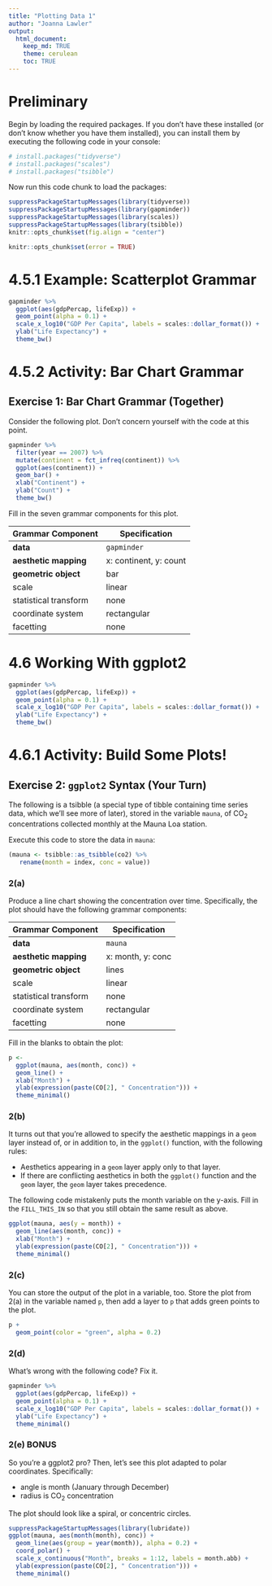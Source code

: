 ```yaml
---
title: "Plotting Data 1"
author: "Joanna Lawler"
output: 
  html_document:
    keep_md: TRUE
    theme: cerulean
    toc: TRUE
---
```


# Preliminary

Begin by loading the required packages. If you don't have these installed (or don't know whether you have them installed), you can install them by executing the following code in your console:

```r
# install.packages("tidyverse")
# install.packages("scales")
# install.packages("tsibble")
```

Now run this code chunk to load the packages:

```r
suppressPackageStartupMessages(library(tidyverse))
suppressPackageStartupMessages(library(gapminder))
suppressPackageStartupMessages(library(scales))
suppressPackageStartupMessages(library(tsibble))
knitr::opts_chunk$set(fig.align = "center")
```

<!---The following chunk allows errors when knitting--->

```r
knitr::opts_chunk$set(error = TRUE)
```

# 4.5.1 Example: Scatterplot Grammar

```r
gapminder %>% 
  ggplot(aes(gdpPercap, lifeExp)) +
  geom_point(alpha = 0.1) +
  scale_x_log10("GDP Per Capita", labels = scales::dollar_format()) +
  ylab("Life Expectancy") +
  theme_bw()
```

# 4.5.2 Activity: Bar Chart Grammar
## Exercise 1: Bar Chart Grammar (Together)

Consider the following plot. Don't concern yourself with the code at this point.

```r
gapminder %>% 
  filter(year == 2007) %>% 
  mutate(continent = fct_infreq(continent)) %>% 
  ggplot(aes(continent)) +
  geom_bar() +
  xlab("Continent") +
  ylab("Count") +
  theme_bw()
```

Fill in the seven grammar components for this plot.

| Grammar Component     | Specification |
|-----------------------|---------------|
| __data__              | `gapminder` |
| __aesthetic mapping__ | x: continent, y: count |
| __geometric object__  | bar |
| scale                 | linear |
| statistical transform | none |
| coordinate system     | rectangular |
| facetting             | none |

# 4.6 Working With ggplot2

```r
gapminder %>% 
  ggplot(aes(gdpPercap, lifeExp)) +
  geom_point(alpha = 0.1) +
  scale_x_log10("GDP Per Capita", labels = scales::dollar_format()) +
  ylab("Life Expectancy") +
  theme_bw()
```

# 4.6.1 Activity: Build Some Plots!
## Exercise 2: `ggplot2` Syntax (Your Turn)

The following is a tsibble (a special type of tibble containing time series data, which we'll see more of later), stored in the variable `mauna`, of CO$_2$ concentrations collected monthly at the Mauna Loa station.

Execute this code to store the data in `mauna`:

```r
(mauna <- tsibble::as_tsibble(co2) %>% 
   rename(month = index, conc = value))
```

### 2(a)

Produce a line chart showing the concentration over time. Specifically, the plot should have the following grammar components:

| Grammar Component     | Specification |
|-----------------------|---------------|
| __data__              | `mauna` |
| __aesthetic mapping__ | x: month, y: conc |
| __geometric object__  | lines |
| scale                 | linear |
| statistical transform | none |
| coordinate system     | rectangular |
| facetting             | none |

Fill in the blanks to obtain the plot:

```r
p <-  
  ggplot(mauna, aes(month, conc)) +
  geom_line() +
  xlab("Month") +
  ylab(expression(paste(CO[2], " Concentration"))) +
  theme_minimal()
```

### 2(b)

It turns out that you're allowed to specify the aesthetic mappings in a `geom` layer instead of, or in addition to, in the `ggplot()` function, with the following rules:

- Aesthetics appearing in a `geom` layer apply only to that layer.
- If there are conflicting aesthetics in both the `ggplot()` function and the `geom` layer, the `geom` layer takes precedence.

The following code mistakenly puts the month variable on the y-axis. Fill in the `FILL_THIS_IN` so that you still obtain the same result as above.

```r
ggplot(mauna, aes(y = month)) +
  geom_line(aes(month, conc)) +
  xlab("Month") +
  ylab(expression(paste(CO[2], " Concentration"))) +
  theme_minimal()
```

### 2(c)

You can store the output of the plot in a variable, too. Store the plot from 2(a) in the variable named `p`, then add a layer to `p` that adds green points to the plot.

```r
p +
  geom_point(color = "green", alpha = 0.2)
```

### 2(d)

What's wrong with the following code? Fix it.

```r
gapminder %>%
  ggplot(aes(gdpPercap, lifeExp)) +
  geom_point(alpha = 0.1) +
  scale_x_log10("GDP Per Capita", labels = scales::dollar_format()) +
  ylab("Life Expectancy") +
  theme_minimal()
```

### 2(e) BONUS

So you're a ggplot2 pro? Then, let's see this plot adapted to polar coordinates. Specifically:

- angle is month (January through December)
- radius is CO$_2$ concentration

The plot should look like a spiral, or concentric circles. 

```r
suppressPackageStartupMessages(library(lubridate))
ggplot(mauna, aes(month(month), conc)) +
  geom_line(aes(group = year(month)), alpha = 0.2) +
  coord_polar() +
  scale_x_continuous("Month", breaks = 1:12, labels = month.abb) +
  ylab(expression(paste(CO[2], " Concentration"))) +
  theme_minimal()
```
